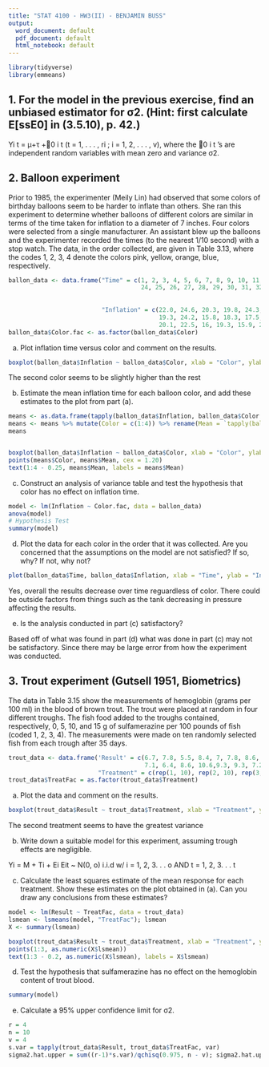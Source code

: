 ---
title: "STAT 4100 - HW3(II) - BENJAMIN BUSS"
output:
  word_document: default
  pdf_document: default
  html_notebook: default
---
```{r}
library(tidyverse)
library(emmeans)
```


## 1. For the model in the previous exercise, find an unbiased estimator for σ2. (Hint: first calculate E[ssE0] in (3.5.10), p. 42.)

Yi t = μ+τ +0 i t (t = 1, . . . , ri ; i = 1, 2, . . . , v), where the 0 i t ’s are independent random variables with mean zero and variance σ2.






## 2. Balloon experiment

Prior to 1985, the experimenter (Meily Lin) had observed that some colors of birthday balloons
seem to be harder to inflate than others. She ran this experiment to determine whether balloons
of different colors are similar in terms of the time taken for inflation to a diameter of 7 inches.
Four colors were selected from a single manufacturer. An assistant blew up the balloons and the
experimenter recorded the times (to the nearest 1/10 second) with a stop watch. The data, in the
order collected, are given in Table 3.13, where the codes 1, 2, 3, 4 denote the colors pink, yellow,
orange, blue, respectively.
```{r}
ballon_data <- data.frame("Time" = c(1, 2, 3, 4, 5, 6, 7, 8, 9, 10, 11, 12, 13, 14, 15, 16, 17, 18, 19, 20, 21, 22, 23, 
                                     24, 25, 26, 27, 28, 29, 30, 31, 32), "Color" = c(1, 3, 1, 4, 3, 2, 2, 2, 3, 1, 2, 
                                                                                      4, 4, 4, 3, 1, 2, 1, 4, 3, 1, 4, 
                                                                                      4, 2, 2, 4, 2, 3, 3, 1, 1, 3), 
                          "Inflation" = c(22.0, 24.6, 20.3, 19.8, 24.3, 22.2, 28.5, 25.7, 20.2, 19.6, 28.8, 24, 17.1, 
                                          19.3, 24.2, 15.8, 18.3, 17.5, 18.7, 22.9, 16.3, 14.0, 16.6, 18.1, 18.9, 16, 
                                          20.1, 22.5, 16, 19.3, 15.9, 20.3))
ballon_data$Color.fac <- as.factor(ballon_data$Color)
```


(a) Plot inflation time versus color and comment on the results.
```{r}
boxplot(ballon_data$Inflation ~ ballon_data$Color, xlab = "Color", ylab = "Inflation")
```
The second color seems to be slightly higher than the rest


(b) Estimate the mean inflation time for each balloon color, and add these estimates to the plot from
part (a).

```{r}
means <- as.data.frame(tapply(ballon_data$Inflation, ballon_data$Color.fac, mean))
means <- means %>% mutate(Color = c(1:4)) %>% rename(Mean = `tapply(ballon_data$Inflation, ballon_data$Color.fac, mean)`)
means


boxplot(ballon_data$Inflation ~ ballon_data$Color, xlab = "Color", ylab = "Inflation")
points(means$Color, means$Mean, cex = 1.20) 
text(1:4 - 0.25, means$Mean, labels = means$Mean)
```


(c) Construct an analysis of variance table and test the hypothesis that color has no effect on inflation
time.
```{r}
model <- lm(Inflation ~ Color.fac, data = ballon_data)
anova(model)
# Hypothesis Test
summary(model)
```


(d) Plot the data for each color in the order that it was collected. Are you concerned that the assumptions
on the model are not satisfied? If so, why? If not, why not?

```{r}
plot(ballon_data$Time, ballon_data$Inflation, xlab = "Time", ylab = "Inflation")
```
Yes, overall the results decrease over time reguardless of color. There could be outside factors from things such as the tank decreasing in pressure affecting the results.


(e) Is the analysis conducted in part (c) satisfactory?

Based off of what was found in part (d) what was done in part (c) may not be satisfactory. Since there may be large error from how the experiment was conducted.



## 3. Trout experiment (Gutsell 1951, Biometrics)

The data in Table 3.15 show the measurements of hemoglobin (grams per 100 ml) in the blood of
brown trout. The trout were placed at random in four different troughs. The fish food added to the
troughs contained, respectively, 0, 5, 10, and 15 g of sulfamerazine per 100 pounds of fish (coded
1, 2, 3, 4). The measurements were made on ten randomly selected fish from each trough after 35
days.
```{r}
trout_data <- data.frame('Result' = c(6.7, 7.8, 5.5, 8.4, 7, 7.8, 8.6, 7.4, 5.8, 7.0, 9.9, 8.4, 10.4, 9.3, 10.7, 11.9, 
                                      7.1, 6.4, 8.6, 10.6,9.3, 9.3, 7.2, 7.8, 9.3, 10.2, 8.7, 8.6, 9.3, 7.2), 
                         "Treatment" = c(rep(1, 10), rep(2, 10), rep(3, 10)))
trout_data$TreatFac = as.factor(trout_data$Treatment)
```

(a) Plot the data and comment on the results.
```{r}
boxplot(trout_data$Result ~ trout_data$Treatment, xlab = "Treatment", ylab = "Result")
```
The second treatment seems to have the greatest variance



(b) Write down a suitable model for this experiment, assuming trough effects are negligible.


Yi = M + Ti + Ei    Eit ~ N(0, o) i.i.d w/ i = 1, 2, 3. . . o AND t = 1, 2, 3. . . t





(c) Calculate the least squares estimate of the mean response for each treatment. Show these estimates on the plot obtained in (a). Can you draw any conclusions from these estimates?
```{r}
model <- lm(Result ~ TreatFac, data = trout_data)
lsmean <- lsmeans(model, "TreatFac"); lsmean
X <- summary(lsmean)

boxplot(trout_data$Result ~ trout_data$Treatment, xlab = "Treatment", ylab = "Result")
points(1:3, as.numeric(X$lsmean))
text(1:3 - 0.2, as.numeric(X$lsmean), labels = X$lsmean)
```


(d) Test the hypothesis that sulfamerazine has no effect on the hemoglobin content of trout blood.
```{r}
summary(model)
```


(e) Calculate a 95% upper confidence limit for σ2.
```{r}
r = 4
n = 10
v = 4
s.var = tapply(trout_data$Result, trout_data$TreatFac, var)
sigma2.hat.upper = sum((r-1)*s.var)/qchisq(0.975, n - v); sigma2.hat.upper
```

